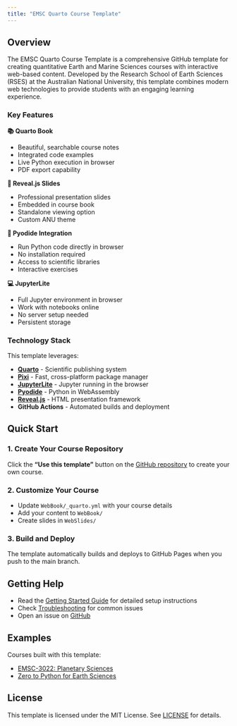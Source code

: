 ```yaml
---
title: "EMSC Quarto Course Template"
---
```


## Overview

The EMSC Quarto Course Template is a comprehensive GitHub template for creating quantitative Earth and Marine Sciences courses with interactive web-based content. Developed by the Research School of Earth Sciences (RSES) at the Australian National University, this template combines modern web technologies to provide students with an engaging learning experience.

### Key Features

::: {.grid}

::: {.g-col-6}
**📚 Quarto Book**

- Beautiful, searchable course notes
- Integrated code examples
- Live Python execution in browser
- PDF export capability
:::

::: {.g-col-6}
**🎯 Reveal.js Slides**

- Professional presentation slides
- Embedded in course book
- Standalone viewing option
- Custom ANU theme
:::

::: {.g-col-6}
**🐍 Pyodide Integration**

- Run Python code directly in browser
- No installation required
- Access to scientific libraries
- Interactive exercises
:::

::: {.g-col-6}
**💻 JupyterLite**

- Full Jupyter environment in browser
- Work with notebooks online
- No server setup needed
- Persistent storage
:::

:::

### Technology Stack

This template leverages:

- **[Quarto](https://quarto.org/)** - Scientific publishing system
- **[Pixi](https://prefix.dev/docs/pixi/overview)** - Fast, cross-platform package manager
- **[JupyterLite](https://jupyterlite.readthedocs.io/)** - Jupyter running in the browser
- **[Pyodide](https://pyodide.org/)** - Python in WebAssembly
- **[Reveal.js](https://revealjs.com/)** - HTML presentation framework
- **GitHub Actions** - Automated builds and deployment

## Quick Start

### 1. Create Your Course Repository

Click the **"Use this template"** button on the [GitHub repository](https://github.com/ANU-RSES-Education/EMSC-QuartoBook-Course) to create your own course.

### 2. Customize Your Course

- Update `WebBook/_quarto.yml` with your course details
- Add your content to `WebBook/`
- Create slides in `WebSlides/`

### 3. Build and Deploy

The template automatically builds and deploys to GitHub Pages when you push to the main branch.

## Getting Help

- Read the [Getting Started Guide](getting-started.qmd) for detailed setup instructions
- Check [Troubleshooting](troubleshooting.qmd) for common issues
- Open an issue on [GitHub](https://github.com/ANU-RSES-Education/EMSC-QuartoBook-Course/issues)

## Examples

Courses built with this template:

- [EMSC-3022: Planetary Sciences](https://github.com/ANU-RSES-Education/EMSC-3022)
- [Zero to Python for Earth Sciences](https://github.com/ANU-RSES-Education/Zero-2-Python-for-Earth-Sciences)

## License

This template is licensed under the MIT License. See [LICENSE](https://github.com/ANU-RSES-Education/EMSC-QuartoBook-Course/blob/main/LICENSE) for details.
